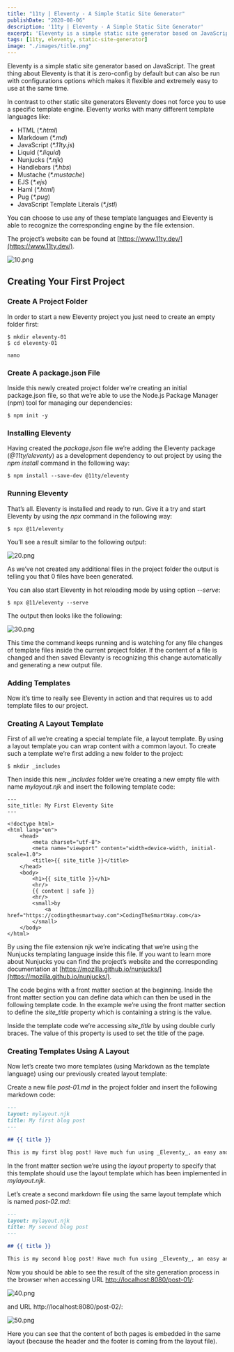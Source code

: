 ```yaml
---
title: "11ty | Eleventy - A Simple Static Site Generator"
publishDate: "2020-08-06"
description: '11ty | Eleventy - A Simple Static Site Generator'
excerpt: 'Eleventy is a simple static site generator based on JavaScript. The great thing about Eleventy is that it is zero-config by default but can also be run with configurations options which makes it flexible and extremely easy to use at the same time. '
tags: [11ty, eleventy, static-site-generator]
image: "./images/title.png"
---
```


Eleventy is a simple static site generator based on JavaScript. The great thing about Eleventy is that it is zero-config by default but can also be run with configurations options which makes it flexible and extremely easy to use at the same time.  

<YouTube url="https://www.youtube.com/watch?v=-dM6AmNmMFA"/>  
 
In contrast to other static site generators Eleventy does not force you to use a specific template engine. Eleventy works with many different template languages like:

- HTML (_\*.html_)
- Markdown (_\*.md_)
- JavaScript (_\*.11ty.js_)
- Liquid (_\*.liquid_)
- Nunjucks (_\*.njk_)
- Handlebars (_\*.hbs_)
- Mustache (_\*.mustache_)
- EJS (_\*.ejs_)
- Haml (_\*.html_)
- Pug (_\*.pug_)
- JavaScript Template Literals (_\*.jstl_)

You can choose to use any of these template languages and Eleventy is able to recognize the corresponding engine by the file extension.  
  
The project’s website can be found at [https://www.11ty.dev/](https://www.11ty.dev/).

![10.png](images/image-4-1024x706.png)

## Creating Your First Project

### Create A Project Folder

In order to start a new Eleventy project you just need to create an empty folder first:  
  
`$ mkdir eleventy-01`  
`$ cd eleventy-01`

`nano`

### Create A package.json File

Inside this newly created project folder we’re creating an initial package.json file, so that we’re able to use the Node.js Package Manager (npm) tool for managing our dependencies:  
  
`$ npm init -y`

### Installing Eleventy

Having created the _package.json_ file we’re adding the Eleventy package (_@11ty/eleventy_) as a development dependency to out project by using the _npm install_ command in the following way:  
  
`$ npm install --save-dev @11ty/eleventy`

### Running Eleventy

That’s all. Eleventy is installed and ready to run. Give it a try and start Eleventy by using the _npx_ command in the following way:  
  
`$ npx @11/eleventy`  
  
You’ll see a result similar to the following output:

![20.png](images/image-1024x358.png)

As we’ve not created any additional files in the project folder the output is telling you that 0 files have been generated.  
  
You can also start Eleventy in hot reloading mode by using option _\--serve_:  
  
`$ npx @11/eleventy --serve`  
  
The output then looks like the following:

![30.png](images/image-3-1024x414.png)

This time the command keeps running and is watching for any file changes of template files inside the current project folder. If the content of a file is changed and then saved Elevanty is recognizing this change automatically and generating a new output file.

### Adding Templates

Now it’s time to really see Eleventy in action and that requires us to add template files to our project.

### Creating A Layout Template

First of all we’re creating a special template file, a layout template. By using a layout template you can wrap content with a common layout. To create such a template we’re first adding a new folder to the project:  
  
`$ mkdir _includes`  
  
Then inside this new _\_includes_ folder we’re creating a new empty file with name _mylayout.njk_ and insert the following template code:

```markup
---
site_title: My First Eleventy Site
---

<!doctype html>
<html lang="en">
    <head>
        <meta charset="utf-8">
        <meta name="viewport" content="width=device-width, initial-scale=1.0">
        <title>{{ site_title }}</title>
    </head>
    <body>
        <h1>{{ site_title }}</h1>
        <hr/>
        {{ content | safe }}
        <hr/>
        <small>by
            <a href="https://codingthesmartway.com">CodingTheSmartWay.com</a>
        </small>
    </body>
</html>
```

By using the file extension njk we’re indicating that we’re using the Nunjucks templating language inside this file. If you want to learn more about Nunjucks you can find the project’s website and the corresponding documentation at [https://mozilla.github.io/nunjucks/](https://mozilla.github.io/nunjucks/).  
  
The code begins with a front matter section at the beginning. Inside the front matter section you can define data which can then be used in the following template code. In the example we’re using the front matter section to define the _site\_title_ property which is containing a string is the value.  
  
Inside the template code we’re accessing _site\_title_ by using double curly braces. The value of this property is used to set the title of the page.

### Creating Templates Using A Layout

Now let’s create two more templates (using Markdown as the template language) using our previously created layout template:  
  
Create a new file _post-01.md_ in the project folder and insert the following markdown code:

```markdown
---
layout: mylayout.njk
title: My first blog post
---

## {{ title }}

This is my first blog post! Have much fun using _Eleventy_, an easy and flexible JavaScript-based static site generator.
```

In the front matter section we’re using the _layout_ property to specify that this template should use the layout template which has been implemented in _mylayout.njk_.  
  
Let’s create a second markdown file using the same layout template which is named _post-02.md_:

```markdown
---
layout: mylayout.njk
title: My second blog post
---

## {{ title }}

This is my second blog post! Have much fun using _Eleventy_, an easy and flexible JavaScript-based static site generator.
```

Now you should be able to see the result of the site generation process in the browser when accessing URL [http://localhost:8080/post-01/](http://localhost:8080/post-01/):

![40.png](images/image-1.png)

and URL http://localhost:8080/post-02/:

![50.png](images/image-2.png)

Here you can see that the content of both pages is embedded in the same layout (because the header and the footer is coming from the layout file).